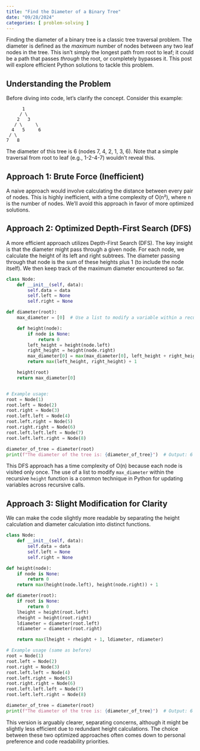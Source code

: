 ```yaml
---
title: "Find the Diameter of a Binary Tree"
date: "09/28/2024"
categories: [ problem-solving ]
---
```


Finding the diameter of a binary tree is a classic tree traversal problem.  The diameter is defined as the *maximum* number of nodes between any two leaf nodes in the tree. This isn't simply the longest path from root to leaf; it could be a path that passes *through* the root, or completely bypasses it.  This post will explore efficient Python solutions to tackle this problem.

## Understanding the Problem

Before diving into code, let's clarify the concept. Consider this example:

```
      1
     / \
    2   3
   / \     \
  4   5     6
 / \
7   8
```

The diameter of this tree is 6 (nodes 7, 4, 2, 1, 3, 6).  Note that a simple traversal from root to leaf (e.g., 1-2-4-7) wouldn't reveal this.

## Approach 1: Brute Force (Inefficient)

A naive approach would involve calculating the distance between every pair of nodes.  This is highly inefficient, with a time complexity of O(n²), where n is the number of nodes.  We'll avoid this approach in favor of more optimized solutions.

## Approach 2: Optimized Depth-First Search (DFS)

A more efficient approach utilizes Depth-First Search (DFS). The key insight is that the diameter might pass through a given node.  For each node, we calculate the height of its left and right subtrees. The diameter passing through that node is the sum of these heights plus 1 (to include the node itself).  We then keep track of the maximum diameter encountered so far.

```python
class Node:
    def __init__(self, data):
        self.data = data
        self.left = None
        self.right = None

def diameter(root):
    max_diameter = [0]  # Use a list to modify a variable within a recursive function

    def height(node):
        if node is None:
            return 0
        left_height = height(node.left)
        right_height = height(node.right)
        max_diameter[0] = max(max_diameter[0], left_height + right_height + 1)
        return max(left_height, right_height) + 1

    height(root)
    return max_diameter[0]


# Example usage:
root = Node(1)
root.left = Node(2)
root.right = Node(3)
root.left.left = Node(4)
root.left.right = Node(5)
root.right.right = Node(6)
root.left.left.left = Node(7)
root.left.left.right = Node(8)

diameter_of_tree = diameter(root)
print(f"The diameter of the tree is: {diameter_of_tree}")  # Output: 6
```

This DFS approach has a time complexity of O(n) because each node is visited only once.  The use of a list to modify `max_diameter` within the recursive `height` function is a common technique in Python for updating variables across recursive calls.


## Approach 3:  Slight Modification for Clarity

We can make the code slightly more readable by separating the height calculation and diameter calculation into distinct functions.


```python
class Node:
    def __init__(self, data):
        self.data = data
        self.left = None
        self.right = None

def height(node):
    if node is None:
        return 0
    return max(height(node.left), height(node.right)) + 1

def diameter(root):
    if root is None:
        return 0
    lheight = height(root.left)
    rheight = height(root.right)
    ldiameter = diameter(root.left)
    rdiameter = diameter(root.right)

    return max(lheight + rheight + 1, ldiameter, rdiameter)

# Example usage (same as before)
root = Node(1)
root.left = Node(2)
root.right = Node(3)
root.left.left = Node(4)
root.left.right = Node(5)
root.right.right = Node(6)
root.left.left.left = Node(7)
root.left.left.right = Node(8)

diameter_of_tree = diameter(root)
print(f"The diameter of the tree is: {diameter_of_tree}")  # Output: 6

```

This version is arguably clearer, separating concerns, although it might be slightly less efficient due to redundant height calculations.  The choice between these two optimized approaches often comes down to personal preference and code readability priorities.

